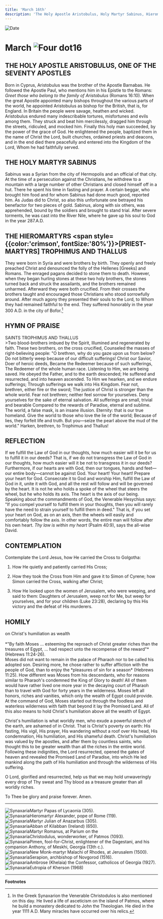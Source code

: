 ```yaml
---
title: 'March 16th'
description: 'The Holy Apostle Aristobulus, Holy Martyr Sabinus, Hieromartyrs Trophimus and Thallus'
---
```


<RunningHead />
<Image src="/title-imprint.png" height={68} width={50} alt="Date" className="title-imprint"/>

# <div id="date">March <Image className="four-dot" src="/four-dot.png" height={15} width={15} alt="Four dot" />16</div>

## THE HOLY APOSTLE ARISTOBULUS, ONE OF THE SEVENTY APOSTLES

Born in Cyprus, Aristobulus was the brother of the Apostle Barnabas. He followed the Apostle Paul, who mentions him in his Epistle to the Romans: *Greet those who belong to the family of Aristobulus* (Romans 16:10). When the great Apostle appointed many bishops throughout the various parts of the world, he appointed Aristobulus as bishop for the British, that is, for England. In Britain the people were savage, heathen and wicked. Aristobulus endured many indescribable tortures, misfortunes and evils among them. They struck and beat him mercilessly, dragged him through the streets, ridiculed, and mocked him. Finally this holy man succeeded, by the power of the grace of God. He enlightened the people, baptized them in the name of Christ the Lord, built churches, ordained priests and deacons, and in the end died there peacefully and entered into the Kingdom of the Lord, Whom he had faithfully served.

## THE HOLY MARTYR SABINUS

Sabinus was a Syrian from the city of Hermopolis and an official of that city. At the time of a persecution against the Christians, he withdrew to a mountain with a large number of other Christians and closed himself off in a hut. There he spent his time in fasting and prayer. A certain beggar, who brought him food and for whom Sabinus had done much good, reported him. As Judas did to Christ, so also this unfortunate one betrayed his benefactor for two pieces of gold. Sabinus, along with six others, was apprehended, bound by the soldiers and brought to stand trial. After severe torments, he was cast into the River Nile, where he gave up his soul to God in the year 287.A.D.

## THE HIEROMARTYRS <span style={{color:'crimson', fontSize:'80%'}}>[PRIEST-MARTYRS]</span> TROPHIMUS AND THALLUS

They were born in Syria and were brothers by birth. They openly and freely preached Christ and denounced the folly of the Hellenes [Greeks] and Romans. The enraged pagans decided to stone them to death. However, when they began hurling stones at these two holy brothers, the stones turned back and struck the assailants, and the brothers remained unharmed. Afterward they were both crucified. From their crosses the brothers taught and encouraged those Christians who stood sorrowfully around. After much agony they presented their souls to the Lord, to Whom they had remained faithful to the end. They suffered honorably in the year 300 A.D. in the city of Bofor.[^1]


## HYMN OF PRAISE
<div style={{textAlign:'center', color:'crimson', fontWeight:'bold'}}>
SAINTS TROPHIMUS AND THALLUS
</div>
>Two blood-brothers imbued by the Spirit,  
Illumined and regenerated by faith.  
These two brothers, on the cross crucified,  
Counseled the masses of right-believing people:  
"O brethren, why do you gaze upon us from below?  
Do not bitterly weep because of our difficult sufferings!  
Christ our Savior, Doer of heroic deeds,  
Became the Redeemer because of such sufferings,  
The Redeemer of the whole human race.  
Listening to Him, we are being saved.  
He obeyed the Father, and to the earth descended;  
He suffered and resurrected, and into heaven ascended.  
To Him we hearken, and we endure sufferings;  
Through sufferings we walk into His Kingdom.  
Fear not, brethren, either fire or the sword;  
The justice of Christ is stronger than the whole world.  
Fear not brethren; neither feel sorrow for yourselves.  
Deny yourselves for the sake of eternal salvation.  
All sufferings are small, trivial and bearable  
Compared to the rewards of Paradise, eternal and sublime.  
The world, a false mask, is an insane illusion.  
Eternity: that is our true homeland.  
Give the world to those who love the lie of the world;  
Because of lies, they forfeit life and truth.  
But you—seize the pearl above the mud of the world."  
Harken, brethren, to Trophimus and Thallus!  


## REFLECTION

If we fulfill the Law of God in our thoughts, how much easier will it be for us to fulfill it in our deeds? That is, if we do not transgress the Law of God in our thoughts, how much easier will it be not to transgress it in our deeds? Furthermore, if our hearts are with God, then our tongues, hands and feet—our entire body—cannot be against God. Your heart! Your heart!  Prepare your heart for God. Consecrate it to God and worship Him, fulfill the Law of God in it, unite it with God, and all the rest will follow and will be governed by the heart. It is not he who holds a spoke of the wheel that steers the wheel, but he who holds its axis. The heart is the axis of our being. Speaking about the commandments of God, the Venerable Hesychius says: "If you compel yourself to fulfill them in your thoughts, then you will rarely have the need to strain yourself to fulfill them in deed." That is, if you set your heart on God, as on an axis, then the wheels will easily and comfortably follow the axis. In other words, the entire man will follow after his own heart. *Thy law is within my heart* (Psalm 40:9), says the all-wise David.


## CONTEMPLATION

Contemplate the Lord Jesus, how He carried the Cross to Golgotha:

1. How He quietly and patiently carried His Cross;

2. How they took the Cross from Him and gave it to Simon of Cyrene; how Simon carried the Cross, walking after Christ;

3. How He looked upon the women of Jerusalem, who were weeping, and said to them: Daughters of Jerusalem, weep not for Me, but weep for yourselves, and for your children (Luke 23:28), declaring by this His victory and the defeat of His murderers.


## HOMILY
<div style={{textAlign:'center', color:'crimson', fontWeight:'bold'}}>
on Christ's humiliation as wealth
</div><br />
<div style={{textAlign:'right'}}>
*"By faith Moses ... esteeming the reproach of Christ greater riches than the treasures of Egypt, ... had respect unto the recompense of the reward"* (Hebrews 11:24-26).
</div>
Moses did not want to remain in the palace of Pharaoh nor to be called his adopted son. Desiring more, he chose rather to suffer affliction with the people of God, than to enjoy the *pleasures of sin for a season* (Hebrews 11:25). How different was Moses from his descendants, who for reasons similar to Pharaoh's condemned the King of Glory to death! All of them would have rather lived one more year in the decaying court of Pharaoh than to travel with God for forty years in the wilderness. Moses left all honors, riches and vanities, which only the wealth of Egypt could provide. At the command of God, Moses started out through the foodless and waterless wilderness with faith that beyond it lay the Promised Land. All of this also means to hold Christ's humiliation above all the wealth of Egypt.

Christ's humiliation is what worldly men, who exude a powerful stench of the earth, are ashamed of in Christ. That is Christ's poverty on earth: His fasting, His vigil, His prayer, His wandering without a roof over His head, His condemnation, His humiliation, and His shameful death. Christ's humiliation was valued by the apostles, and after them by countless saints, who thought this to be greater wealth than all the riches in the entire world. Following these indignities, the Lord resurrected, opened the gates of heaven and revealed the Promised Land of Paradise, into which He led mankind along the path of His humiliation and through the wilderness of His suffering.

O Lord, glorified and resurrected, help us that we may hold unwaveringly every drop of Thy sweat and Thy blood as a treasure greater than all worldly riches.

To Thee be glory and praise forever. Amen.

---

<Image className="four-dot" src="/four-dot.png" height={15} width={15} alt="Synaxaria" />Martyr Papas of Lycaonia (305).  
<Image className="four-dot" src="/four-dot.png" height={15} width={15} alt="Synaxaria" />Hieromartyr Alexander, pope of Rome (119).  
<Image className="four-dot" src="/four-dot.png" height={15} width={15} alt="Synaxaria" />Martyr Julian of Anazarbus (305).  
<Image className="four-dot" src="/four-dot.png" height={15} width={15} alt="Synaxaria" />Abban of Kilabban (Ireland) (650).  
<Image className="four-dot" src="/four-dot.png" height={15} width={15} alt="Synaxaria" />Martyr Romanus, at Parium on the  
<Image className="four-dot" src="/four-dot.png" height={15} width={15} alt="Synaxaria" />Christodulus, wonderworker, of Patmos (1093).  
<Image className="four-dot" src="/four-dot.png" height={15} width={15} alt="Synaxaria" />Pimen, fool-for-Christ, enlightener of the Dagestani, and his companion Anthony, of Meskhi, Georgia (13th c.).  
<Image className="four-dot" src="/four-dot.png" height={15} width={15} alt="Synaxaria" />New Monk-martyr Malachi of Rhodes, at Jerusalem (1500).  
<Image className="four-dot" src="/four-dot.png" height={15} width={15} alt="Synaxaria" />Serapion, archbishop of Novgorod (1516).  
<Image className="four-dot" src="/four-dot.png" height={15} width={15} alt="Synaxaria" />Ambrose (Khelaia) the Confessor, catholicos of Georgia (1927).  
<Image className="four-dot" src="/four-dot.png" height={15} width={15} alt="Synaxaria" />Eutropia of Kherson (1968)  

---

**Footnotes**

[^1]: In the Greek Synaxarion the Venerable Christodulos is also mentioned on this day. He lived a life of asceticism on the island of Patmos, where he build a monastery dedicated to John the Theologian. He died in the year 1111 A.D. Many miracles have occurred over his relics.

